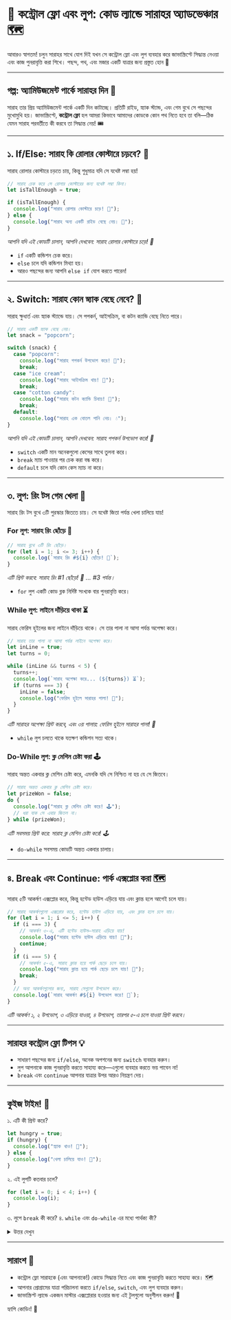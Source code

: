# 🔄 কন্ট্রোল ফ্লো এবং লুপ: কোড ল্যান্ডে সারাহর অ্যাডভেঞ্চার 🗺️

আবারও স্বাগতম! চলুন সারাহর সাথে যোগ দিই যখন সে কন্ট্রোল ফ্লো এবং লুপ ব্যবহার করে জাভাস্ক্রিপ্টে সিদ্ধান্ত নেওয়া এবং কাজ পুনরাবৃত্তি করা শিখে। পছন্দ, পথ, এবং মজার একটি যাত্রার জন্য প্রস্তুত হোন 🎉

---

## গল্প: অ্যামিউজমেন্ট পার্কে সারাহর দিন 🎡

সারাহ তার প্রিয় অ্যামিউজমেন্ট পার্কে একটি দিন কাটাচ্ছে। প্রতিটি রাইড, স্ন্যাক স্ট্যান্ড, এবং গেম বুথে সে পছন্দের মুখোমুখি হয়। জাভাস্ক্রিপ্টে, **কন্ট্রোল ফ্লো** হল আমরা কিভাবে আমাদের কোডকে কোন পথ নিতে হবে তা বলি—ঠিক যেমন সারাহ পরবর্তীতে কী করবে তা সিদ্ধান্ত নেয়! 🎟️

---

## ১. If/Else: সারাহ কি রোলার কোস্টারে চড়বে? 🎢

সারাহ রোলার কোস্টারে চড়তে চায়, কিন্তু শুধুমাত্র যদি সে যথেষ্ট লম্বা হয়!

```js
// সারাহ চেক করে সে রোলার কোস্টারের জন্য যথেষ্ট লম্বা কিনা।
let isTallEnough = true;

if (isTallEnough) {
  console.log("সারাহ রোলার কোস্টারে চড়ে! 🎢");
} else {
  console.log("সারাহ অন্য একটি রাইড বেছে নেয়। 🎠");
}
```

_আপনি যদি এই কোডটি চালান, আপনি দেখবেন: সারাহ রোলার কোস্টারে চড়ে! 🎢_

- `if` একটি কন্ডিশন চেক করে।
- `else` চলে যদি কন্ডিশন মিথ্যা হয়।
- আরও পছন্দের জন্য আপনি `else if` যোগ করতে পারেন!

---

## ২. Switch: সারাহ কোন স্ন্যাক বেছে নেবে? 🍿

সারাহ ক্ষুধার্ত এবং স্ন্যাক স্ট্যান্ডে যায়। সে পপকর্ন, আইসক্রিম, বা কটন ক্যান্ডি বেছে নিতে পারে।

```js
// সারাহ একটি স্ন্যাক বেছে নেয়।
let snack = "popcorn";

switch (snack) {
  case "popcorn":
    console.log("সারাহ পপকর্ন উপভোগ করে! 🍿");
    break;
  case "ice cream":
    console.log("সারাহ আইসক্রিম খায়! 🍦");
    break;
  case "cotton candy":
    console.log("সারাহ কটন ক্যান্ডি চিবায়! 🍭");
    break;
  default:
    console.log("সারাহ এক বোতল পানি নেয়। 💧");
}
```

_আপনি যদি এই কোডটি চালান, আপনি দেখবেন: সারাহ পপকর্ন উপভোগ করে! 🍿_

- `switch` একটি মান অনেকগুলো কেসের সাথে তুলনা করে।
- `break` ম্যাচ পাওয়ার পর চেক করা বন্ধ করে।
- `default` চলে যদি কোন কেস ম্যাচ না করে।

---

## ৩. লুপ: রিং টস গেম খেলা 🎯

সারাহ রিং টস বুথে ৩টি পুরস্কার জিততে চায়। সে যথেষ্ট জিতা পর্যন্ত খেলা চালিয়ে যায়!

### For লুপ: সারাহ রিং ছোঁড়ে 🏅

```js
// সারাহ বুথে ৩টি রিং ছোঁড়ে।
for (let i = 1; i <= 3; i++) {
  console.log(`সারাহ রিং #${i} ছোঁড়ে! 🎯`);
}
```

_এটি প্রিন্ট করবে: সারাহ রিং #1 ছোঁড়ে! 🎯 ... #3 পর্যন্ত।_

- `for` লুপ একটি কোড ব্লক নির্দিষ্ট সংখ্যক বার পুনরাবৃত্তি করে।

### While লুপ: লাইনে দাঁড়িয়ে থাকা ⏳

সারাহ ফেরিস হুইলের জন্য লাইনে দাঁড়িয়ে থাকে। সে তার পালা না আসা পর্যন্ত অপেক্ষা করে।

```js
// সারাহ তার পালা না আসা পর্যন্ত লাইনে অপেক্ষা করে।
let inLine = true;
let turns = 0;

while (inLine && turns < 5) {
  turns++;
  console.log(`সারাহ অপেক্ষা করে... (${turns}) ⏳`);
  if (turns === 3) {
    inLine = false;
    console.log("ফেরিস হুইলে সারাহর পালা! 🎡");
  }
}
```

_এটি সারাহর অপেক্ষা প্রিন্ট করবে, এবং ৩য় পালায়: ফেরিস হুইলে সারাহর পালা! 🎡_

- `while` লুপ চলতে থাকে যতক্ষণ কন্ডিশন সত্য থাকে।

### Do-While লুপ: ক্ল মেশিন চেষ্টা করা 🕹️

সারাহ অন্তত একবার ক্ল মেশিন চেষ্টা করে, এমনকি যদি সে নিশ্চিত না হয় যে সে জিতবে।

```js
// সারাহ অন্তত একবার ক্ল মেশিন চেষ্টা করে।
let prizeWon = false;
do {
  console.log("সারাহ ক্ল মেশিন চেষ্টা করে! 🕹️");
  // ধরা যাক সে এবার জিতল না।
} while (prizeWon);
```

_এটি সবসময় প্রিন্ট করে: সারাহ ক্ল মেশিন চেষ্টা করে! 🕹️_

- `do-while` সবসময় কোডটি অন্তত একবার চালায়।

---

## ৪. Break এবং Continue: পার্ক এক্সপ্লোর করা 🗺️

সারাহ ৫টি আকর্ষণ এক্সপ্লোর করে, কিন্তু হন্টেড হাউস এড়িয়ে যায় এবং ক্লান্ত হলে আগেই চলে যায়।

```js
// সারাহ আকর্ষণগুলো এক্সপ্লোর করে, হন্টেড হাউস এড়িয়ে যায়, এবং ক্লান্ত হলে চলে যায়।
for (let i = 1; i <= 5; i++) {
  if (i === 3) {
    // আকর্ষণ ৩-এ, এটি হন্টেড হাউস—সারাহ এড়িয়ে যায়!
    console.log("সারাহ হন্টেড হাউস এড়িয়ে যায়! 👻");
    continue;
  }
  if (i === 5) {
    // আকর্ষণ ৫-এ, সারাহ ক্লান্ত হয়ে পার্ক ছেড়ে চলে যায়।
    console.log("সারাহ ক্লান্ত হয়ে পার্ক ছেড়ে চলে যায়! 🏡");
    break;
  }
  // অন্য আকর্ষণগুলোর জন্য, সারাহ সেগুলো উপভোগ করে।
  console.log(`সারাহ আকর্ষণ #${i} উপভোগ করে! 🎢`);
}
```

_এটি আকর্ষণ ১, ২ উপভোগ, ৩ এড়িয়ে যাওয়া, ৪ উপভোগ, তারপর ৫-এ চলে যাওয়া প্রিন্ট করবে।_

---

## সারাহর কন্ট্রোল ফ্লো টিপস 💡

- সাধারণ পছন্দের জন্য `if/else`, অনেক অপশনের জন্য `switch` ব্যবহার করুন।
- লুপ আপনাকে কাজ পুনরাবৃত্তি করতে সাহায্য করে—এগুলো ব্যবহার করতে ভয় পাবেন না!
- `break` এবং `continue` আপনার যাত্রার উপর আরও নিয়ন্ত্রণ দেয়।

---

## কুইজ টাইম! 🎲

১. এটি কী প্রিন্ট করে?

```js
let hungry = true;
if (hungry) {
  console.log("স্ন্যাক খাও! 🍎");
} else {
  console.log("খেলা চালিয়ে যাও! 🎠");
}
```

২. এই লুপটি কতবার চলে?

```js
for (let i = 0; i < 4; i++) {
  console.log(i);
}
```

৩. লুপে `break` কী করে?
৪. `while` এবং `do-while` এর মধ্যে পার্থক্য কী?

<details>
  <summary>উত্তর দেখুন</summary>
  <ol>
    <li>
      <code>স্ন্যাক খাও! 🍎</code>
    </li>
    <li>৪ বার (০, ১, ২, ৩ প্রিন্ট করে)</li>
    <li>এটি লুপ আগেই বন্ধ করে দেয়।</li>
    <li>
      <code>while</code> প্রথমে কন্ডিশন চেক করে, <code>do-while</code> অন্তত
      একবার চলে।
    </li>
  </ol>
</details>

---

## সারাংশ 📝

- কন্ট্রোল ফ্লো সারাহকে (এবং আপনাকে!) কোডে সিদ্ধান্ত নিতে এবং কাজ পুনরাবৃত্তি করতে সাহায্য করে। 🗺️
- আপনার প্রোগ্রামের যাত্রা পরিচালনা করতে `if/else`, `switch`, এবং লুপ ব্যবহার করুন।
- জাভাস্ক্রিপ্ট ল্যান্ডে একজন মাস্টার এক্সপ্লোরার হওয়ার জন্য এই টুলগুলো অনুশীলন করুন! 🧭

হ্যাপি কোডিং! 🚀
